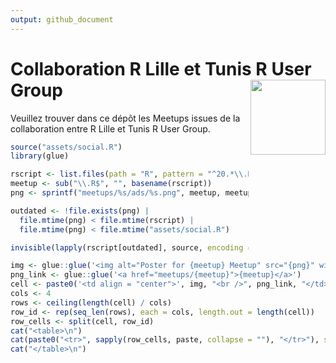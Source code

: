 ```yaml
---
output: github_document
---
```


# Collaboration R Lille et Tunis R User Group <img src="assets/rlille_tunis.png" align="right" width="120" />


<!-- badges: start -->
<!-- [![License](https://img.shields.io/github/license/RLille/meetup-poster)](LICENSE) -->
<!-- badges: end -->

Veuillez trouver dans ce dépôt les Meetups issues de la collaboration entre R Lille et Tunis R User Group.

```r
source("assets/social.R")
library(glue)

rscript <- list.files(path = "R", pattern = "^20.*\\.R$", full.names = TRUE)
meetup <- sub("\\.R$", "", basename(rscript))
png <- sprintf("meetups/%s/ads/%s.png", meetup, meetup)

outdated <- !file.exists(png) |
  file.mtime(png) < file.mtime(rscript) |
  file.mtime(png) < file.mtime("assets/social.R")

invisible(lapply(rscript[outdated], source, encoding = "UTF-8"))
```

```r
img <- glue::glue('<img alt="Poster for {meetup} Meetup" src="{png}" width="192" height="108" />')
png_link <- glue::glue('<a href="meetups/{meetup}">{meetup}</a>')
cell <- paste0('<td align = "center">', img, "<br />", png_link, "</td>")
cols <- 4
rows <- ceiling(length(cell) / cols)
row_id <- rep(seq_len(rows), each = cols, length.out = length(cell))
row_cells <- split(cell, row_id)
cat("<table>\n")
cat(paste0("<tr>", sapply(row_cells, paste, collapse = ""), "</tr>"), sep = "")
cat("</table>\n")
```
